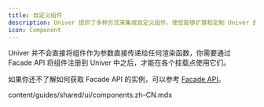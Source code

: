 ```yaml
---
title: 自定义组件
description: Univer 提供了多种方式来集成自定义组件，使您能够扩展和定制 Univer 的功能。本指南将介绍几种常用的方法。
icon: Component
---
```


Univer 并不会直接将组件作为参数直接传递给任何渲染函数，你需要通过 Facade API 将组件注册到 Univer 中之后，才能在各个挂载点使用它们。

如果你还不了解如何获取 Facade API 的实例，可以参考 [Facade API](/zh-CN/guides/docs/getting-started/facade)。

<include cwd>content/guides/shared/ui/components.zh-CN.mdx</include>
